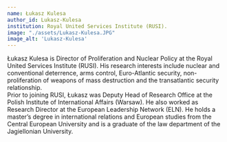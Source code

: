 ```yaml
---
name: Łukasz Kulesa
author_id: Lukasz-Kulesa
institution: Royal United Services Institute (RUSI).
image: "./assets/Lukasz-Kulesa.JPG"
image_alt: 'Lukasz-Kulesa'
---
```


Łukasz Kulesa is Director of Proliferation and Nuclear Policy at the Royal United Services Institute (RUSI). His research interests include nuclear and conventional deterrence, arms control, Euro-Atlantic security, non-proliferation of weapons of mass destruction and the transatlantic security relationship. <br/>Prior to joining RUSI, Łukasz was Deputy Head of Research Office at the Polish Institute of International Affairs (Warsaw). He also worked as Research Director at the European Leadership Network (ELN). He holds a master’s degree in international relations and European studies from the Central European University and is a graduate of the law department of the Jagiellonian University.
